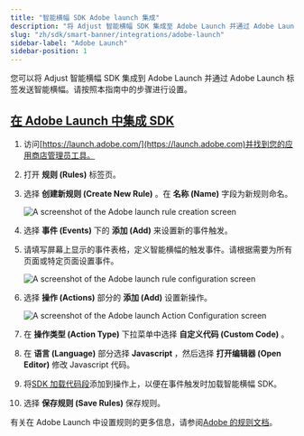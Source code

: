 ```yaml
---
title: "智能横幅 SDK Adobe launch 集成"
description: "将 Adjust 智能横幅 SDK 集成至 Adobe Launch 并通过 Adobe Launch 标签发送智能横幅。"
slug: "zh/sdk/smart-banner/integrations/adobe-launch"
sidebar-label: "Adobe Launch"
sidebar-position: 1
---
```


您可以将 Adjust 智能横幅 SDK 集成到 Adobe Launch 并通过 Adobe Launch 标签发送智能横幅。请按照本指南中的步骤进行设置。

## [在 Adobe Launch 中集成 SDK](integrate-the-sdk-in-adobe-launch)

1. 访问[https://launch.adobe.com/](https://launch.adobe.com)并找到您的应用商店管理员工具。

2. 打开 **规则 \(Rules\)** 标签页。

3. 选择 **创建新规则 \(Create New Rule\)** 。在 **名称 \(Name\)** 字段为新规则命名。

   ![A screenshot of the Adobe launch rule creation screen](@images/smart-banner-sdk/adobe-launch/1-create-rule.png)

4. 选择 **事件 \(Events\)** 下的 **添加 \(Add\)** 来设置新的事件触发。

5. 请填写屏幕上显示的事件表格，定义智能横幅的触发事件。请根据需要为所有页面或特定页面设置事件。

   ![A screenshot of the Adobe launch rule configuration screen](@images/smart-banner-sdk/adobe-launch/2-trigger-event.png)

6. 选择 **操作 \(Actions\)** 部分的 **添加 \(Add\)** 设置新操作。

   ![A screenshot of the Adobe launch Action Configuration screen](@images/smart-banner-sdk/adobe-launch/3-action-setup.png)

7. 在 **操作类型 \(Action Type\)** 下拉菜单中选择 **自定义代码 \(Custom Code\)** 。

8. 在 **语言 \(Language\)** 部分选择 **Javascript** ，然后选择 **打开编辑器 \(Open Editor\)** 修改 Javascript 代码。

9. 将[SDK 加载代码段](/en/sdk/smart-banner#using-a-cdn)添加到操作上，以便在事件触发时加载智能横幅 SDK。

10.   选择 **保存规则 \(Save Rules\)** 保存规则。

有关在 Adobe Launch 中设置规则的更多信息，请参阅[Adobe 的规则文档](https://experienceleague.adobe.com/docs/experience-platform/tags/ui/rules.html)。
